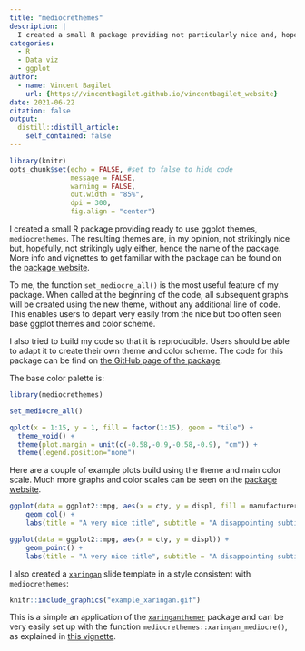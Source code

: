 ```yaml
---
title: "mediocrethemes"
description: |
  I created a small R package providing not particularly nice and, hopefully, not particularly ugly ggplot themes. Setting the theme for all graphs in a document only requires one short line of code.
categories:
  - R
  - Data viz
  - ggplot
author:
  - name: Vincent Bagilet
    url: {https://vincentbagilet.github.io/vincentbagilet_website}
date: 2021-06-22
citation: false
output:
  distill::distill_article:
    self_contained: false
---
```



```r
library(knitr)
opts_chunk$set(echo = FALSE, #set to false to hide code
               message = FALSE,
               warning = FALSE,
               out.width = "85%",
               dpi = 300,
               fig.align = "center") 
```

I created a small R package providing ready to use ggplot themes, `mediocrethemes`. The resulting themes are, in my opinion, not strikingly nice but, hopefully, not strikingly ugly either, hence the name of the package. More info and vignettes to get familiar with the package can be found on the [package website](https://vincentbagilet.github.io/mediocrethemes/).

To me, the function `set_mediocre_all()` is the most useful feature of my package. When called at the beginning of the code, all subsequent graphs will be created using the new theme, without any additional line of code. This enables users to depart very easily from the nice but too often seen base ggplot themes and color scheme.

I also tried to build my code so that it is reproducible. Users should be able to adapt it to create their own theme and color scheme. The code for this package can be find on [the GitHub page of the package](https://github.com/vincentbagilet/mediocrethemes).

The base color palette is:

```r
library(mediocrethemes)

set_mediocre_all()

qplot(x = 1:15, y = 1, fill = factor(1:15), geom = "tile") +
  theme_void() +
  theme(plot.margin = unit(c(-0.58,-0.9,-0.58,-0.9), "cm")) +
  theme(legend.position="none") 
```


Here are a couple of example plots build using the theme and main color scale. Much more graphs and color scales can be seen on the [package website](https://vincentbagilet.github.io/mediocrethemes/).

```r
ggplot(data = ggplot2::mpg, aes(x = cty, y = displ, fill = manufacturer)) +
    geom_col() +
    labs(title = "A very nice title", subtitle = "A disappointing subtitle")

ggplot(data = ggplot2::mpg, aes(x = cty, y = displ)) +
    geom_point() +
    labs(title = "A very nice title", subtitle = "A disappointing subtitle")
```

<!-- Several color palettes, inspired from [coolors](https://coolors.co/) are available, for instance: -->

<!-- ```{r} -->
<!-- qplot(x = 1:15, y = 1, fill = factor(1:15), geom = "tile") + -->
<!--   theme_void() + -->
<!--   scale_mediocre_d(pal = "coty") + -->
<!--   theme(plot.margin = unit(c(-0.58,-0.9,-0.58,-0.9), "cm")) + -->
<!--   theme(legend.position="none") -->
<!-- ``` -->

<!-- ```{r} -->
<!-- qplot(x = 1:15, y = 1, fill = factor(1:15), geom = "tile") + -->
<!--   theme_void() + -->
<!--   scale_mediocre_d(pal = "hotcold") + -->
<!--   theme(plot.margin = unit(c(-0.58,-0.9,-0.58,-0.9), "cm")) + -->
<!--   theme(legend.position="none") -->
<!-- ``` -->

I also created a [`xaringan`](https://github.com/yihui/xaringan) slide template in a style consistent with `mediocrethemes`:

```r
knitr::include_graphics("example_xaringan.gif")
```

This is a simple an application of the [`xaringanthemer`](https://pkg.garrickadenbuie.com/xaringanthemer/) package and can be very easily set up with the function `mediocrethemes::xaringan_mediocre()`, as explained in [this vignette](https://vincentbagilet.github.io/mediocrethemes/articles/xaringan.html).



